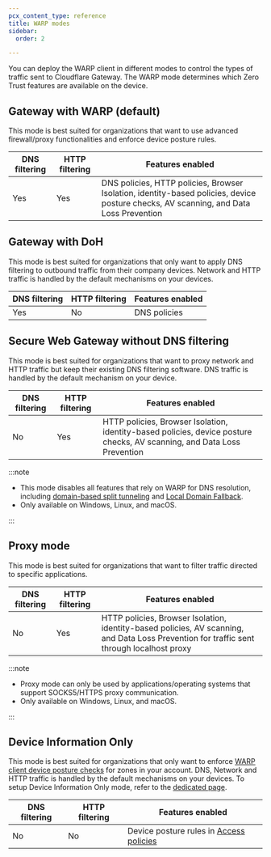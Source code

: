 ```yaml
---
pcx_content_type: reference
title: WARP modes
sidebar:
  order: 2

---
```


You can deploy the WARP client in different modes to control the types of traffic sent to Cloudflare Gateway. The WARP mode determines which Zero Trust features are available on the device.

## Gateway with WARP (default)

This mode is best suited for organizations that want to use advanced firewall/proxy functionalities and enforce device posture rules.

| DNS filtering | HTTP filtering | Features enabled                                                                                                                      |
| ------------- | -------------- | ------------------------------------------------------------------------------------------------------------------------------------- |
| Yes           | Yes            | DNS policies, HTTP policies, Browser Isolation, identity-based policies, device posture checks, AV scanning, and Data Loss Prevention |

## Gateway with DoH

This mode is best suited for organizations that only want to apply DNS filtering to outbound traffic from their company devices. Network and HTTP traffic is handled by the default mechanisms on your devices.

| DNS filtering | HTTP filtering | Features enabled |
| ------------- | -------------- | ---------------- |
| Yes           | No             | DNS policies     |

## Secure Web Gateway without DNS filtering

This mode is best suited for organizations that want to proxy network and HTTP traffic but keep their existing DNS filtering software. DNS traffic is handled by the default mechanism on your device.

| DNS filtering | HTTP filtering | Features enabled                                                                                                        |
| ------------- | -------------- | ----------------------------------------------------------------------------------------------------------------------- |
| No            | Yes            | HTTP policies, Browser Isolation, identity-based policies, device posture checks, AV scanning, and Data Loss Prevention |

:::note


* This mode disables all features that rely on WARP for DNS resolution, including [domain-based split tunneling](/cloudflare-one/connections/connect-devices/warp/configure-warp/route-traffic/split-tunnels/#domain-based-split-tunnels) and [Local Domain Fallback](/cloudflare-one/connections/connect-devices/warp/configure-warp/route-traffic/local-domains/).
* Only available on Windows, Linux, and macOS.


:::

## Proxy mode

This mode is best suited for organizations that want to filter traffic directed to specific applications.

| DNS filtering | HTTP filtering | Features enabled                                                                                                                          |
| ------------- | -------------- | ----------------------------------------------------------------------------------------------------------------------------------------- |
| No            | Yes            | HTTP policies, Browser Isolation, identity-based policies, AV scanning, and Data Loss Prevention for traffic sent through localhost proxy |

:::note


* Proxy mode can only be used by applications/operating systems that support SOCKS5/HTTPS proxy communication.
* Only available on Windows, Linux, and macOS.


:::

## Device Information Only

This mode is best suited for organizations that only want to enforce [WARP client device posture checks](/cloudflare-one/identity/devices/warp-client-checks/) for zones in your account. DNS, Network and HTTP traffic is handled by the default mechanisms on your devices. To setup Device Information Only mode, refer to the [dedicated page](/cloudflare-one/connections/connect-devices/warp/configure-warp/warp-modes/device-information-only/).

| DNS filtering | HTTP filtering | Features enabled                                                            |
| ------------- | -------------- | --------------------------------------------------------------------------- |
| No            | No             | Device posture rules in [Access policies](/cloudflare-one/policies/access/) |
